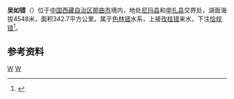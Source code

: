 {{ViewTibetanScript}}
{{Infobox_lake
 |湖泊名稱 = 吴如错
 |湖泊照片 = Urru Tso in Tibet.jpg
 |湖泊照片標題 = 
 |測深圖 =
 |測深圖標題 =
 |湖泊所在地 = [[中国|中国]][[西藏|西藏]]
 |座標 = {{coord |31|43|N|88|00|E|display=inline,title|scale:500000_type:waterbody_region:CN}}
 |湖泊類別 = [[淡水湖|淡水湖]]
 |流入 =[[私荣臧布|私荣臧布]]等
 |流出 = 
 |集水區面積 = 14,262平方公里
 |集水區國家 =
 |湖泊長度 = 33.6公里
 |湖泊闊度 = 最大13.4公里<br />平均10.2公里
 |湖泊面積 = 342.7平方公里
 |平均深度 = 
 |最深深度 = 
 |水體體積 = 
 |湖水停留時間 =
 |湖岸線長度 = 
 |海拔高度 = 4548米
 |湖中島嶼 =
 |湖邊城鎮 =
}}
{{Location map
 |China Tibet
 |mark=<!--dot-->Blue pog.svg
 |lat_deg=31|lat_min=43|lat_sec =
 |lon_deg=88|lon_min=00|lon_sec =
 |caption=吴如错在[[西藏|西藏]]的位置。
 |position=right
 |width=350
 |float=right
}}
'''吴如错'''（{{bo|z=འུར་རུ་མཚོ|w='ur ru mtsho|t=Urru Tso}}）位于[[中国|中国]][[西藏自治区|西藏自治区]][[那曲市|那曲市]]境内，地处[[尼玛县|尼玛县]]和[[申扎县|申扎县]]交界处，湖面海拔4548米，面积342.7平方公里。属于[[色林错|色林错]]水系，上接[[孜桂错|孜桂错]]来水，下注[[恰规错|恰规错]]<ref>{{cite book zh |author=王苏民 窦鸿身 |title=中国湖泊志 |format=M |edition=1 |location=北京 |publisher=科学出版社 |date=1998|pages=404|id= ISBN 7-03-006706-1}}</ref>。
==参考资料==
{{reflist}}

[[Category:尼玛县湖泊|W]]
[[Category:申扎县湖泊|W]]